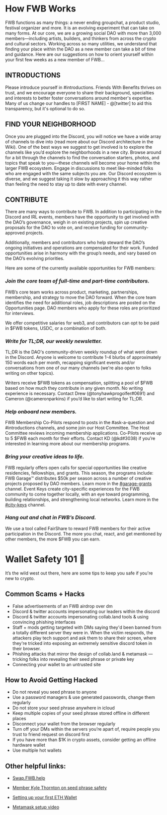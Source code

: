 # How FWB Works

FWB functions as many things: a never ending groupchat, a product studio, festival organizer and more. It is an evolving experiment that can take on many forms. At our core, we are a growing social DAO with more than 3,000 members—including artists, builders, and thinkers from across the crypto and cultural sectors. 
Working across so many utilities, we understand that finding your place within the DAO as a new member can take a bit of time and guidance. Here are our suggestions on how to orient yourself within your first few weeks as a new member of FWB…

## INTRODUCTIONS

Please introduce yourself in #introductions. Friends With Benefits thrives on trust, and we encourage everyone to share their background, specialties and interests to better foster conversations around member's expertise. Many of us change our handles to [FIRST NAME] - @[twitter] to aid this transparency, but it's optional to do so. 

## FIND YOUR NEIGHBORHOOD 

Once you are plugged into the Discord, you will notice we have a wide array of channels to dive into (read more about our Discord architecture in the Wiki). One of the best ways we suggest to get involved is to explore the channels like you’d explore the neighborhoods in a new city. Browse around for a bit through the channels to find the conversation starters, photos, and topics that speak to you—these channels will become your home within the larger FWB ecosystem. Engage in discussions to meet like-minded folks who are engaged with the same subjects you are. Our Discord ecosystem is diverse, and we suggest taking it slow by approaching it this way rather than feeling the need to stay up to date with every channel.

## CONTRIBUTE 

There are many ways to contribute to FWB. In addition to participating in the Discord and IRL events, members have the opportunity to get involved with the DAO’s governance, weigh in on existing projects, spin up creative proposals for the DAO to vote on, and receive funding for community-approved projects.

Additionally, members and contributors who help steward the DAO’s ongoing initiatives and operations are compensated for their work. Funded opportunities arise in harmony with the group’s needs, and vary based on the DAO’s evolving priorities.

Here are some of the currently available opportunities for FWB members:

### *Join the core team of full-time and part-time contributors.*

FWB’s core team works across product, marketing, partnerships, membership, and strategy to move the DAO forward. When the core team identifies the need for additional roles, job descriptions are posted on the Opportunities page. DAO members who apply for these roles are prioritized for interviews.

We offer competitive salaries for web3, and contributors can opt to be paid in $FWB tokens, USDC, or a combination of both.

### *Write for TL;DR, our weekly newsletter.*

TL;DR is the DAO's community-driven weekly roundup of what went down in the Discord. Anyone is welcome to contribute 1-4 blurbs of approximately 150 words each per month, recapping significant events and/or conversations from one of our many channels (we're also open to folks writing on other topics). 

Writers receive $FWB tokens as compensation, splitting a pool of $FWB based on how much they contribute in any given month. No writing experience is necessary. Contact Drew (@tonyhawkprogolfer#0691) and Cameron (@cameronparkins) if you’d like to start writing for TL;DR.

### *Help onboard new members.*
FWB Membership Co-Pilots respond to posts in the #ask-a-question and #introductions channels, and some join our Host Committee. The Host Committee reviews incoming membership applications. Co-Pilots receive up to 5 $FWB each month for their efforts. Contact KD (@kd#3038) if you’re interested in learning more about our membership programs.

### *Bring your creative ideas to life.*
FWB regularly offers open calls for special opportunities like creative residencies, fellowships, and grants. This season, the programs include:
FWB Garage™️ distributes $50k per season across a number of creative projects proposed by DAO members. Learn more in the [#garage-grants](https://discord.com/channels/749418486874243212/983855420701560872) channel.
Event Keys create city-specific experiences for the FWB community to come together locally, with an eye toward programming, building relationships, and strengthening local networks. Learn more in the [#city-keys](https://discord.com/channels/749418486874243212/981242375647137832) channel.

### *Hang out and chat in FWB’s Discord.*
We use a tool called FairShare to reward FWB members for their active participation in the Discord. The more you chat, react, and get mentioned by other members, the more $FWB you can earn.

# Wallet Safety 101 🤑

It’s the wild west out there, here are some tips to keep you safe if you're new to crypto. 

## Common Scams + Hacks 

- False advertisements of an FWB airdrop over dm
- Discord & twitter accounts impersonating our leaders within the discord
- Discord & twitter accounts impersonating collab.land tools & using convincing phishing interfaces
- Staff + mods getting targeted with DMs saying they'd been banned from a totally different server they were in. When the victim responds, the attackers play tech support and ask them to share their screen, where they're tricked into exposing an extremely sensitive discord token in their browser.
- Phishing attacks that mirror the design of collab.land & metamask — tricking folks into revealing their seed phrase or private key
- Connecting your wallet to an untrusted site 

## How to Avoid Getting Hacked 

- Do not reveal you seed phrase to anyone
- Use a password managers & use generated passwords, change them regularly
- Do not store your seed phrase anywhere in icloud
- Keep multiple copies of your seed phrase stored offline in different places
- Disconnect your wallet from the browser regularly
- Turn off your DMs within the servers you’re apart of, require people you trust to friend request on discord first
- If you have more than $1K in crypto assets, consider getting an offline hardware wallet
- Use multiple hot wallets 

## Other helpful links: 

- [Swap.FWB.help](https://Swap.FWB.help/)

- [Member Kyle Thornton on seed phrase safety](https://youtu.be/m7lscI8P0m0)

- [Setting up your first ETH Wallet](https://www.notion.so/Setting-Up-Your-First-Ethereum-Wallet-f0ed98d1ee1247809825f6ac9b0f82e4) 

- [Metamask setup video ](https://youtu.be/JHmjdCwPgjE) 
